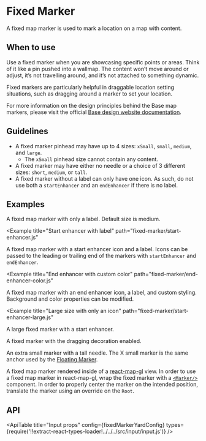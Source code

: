 <!--
Copyright (c) Uber Technologies, Inc.

This source code is licensed under the MIT license found in the
LICENSE file in the root directory of this source tree.
-->






# Fixed Marker

<!-- TODO: Add Yard back in when it supports different prop names <> enum names -->

A fixed map marker is used to mark a location on a map with content.

## When to use

Use a fixed marker when you are showcasing specific points or areas. Think of it like a pin pushed into a wallmap. The content won’t move around or adjust, it’s not travelling around, and it’s not attached to something dynamic.

Fixed markers are particularly helpful in draggable location setting situations, such as dragging around a marker to set your location.

For more information on the design principles behind the Base map markers, please visit the official [Base design website documentation](https://base.uber.com/map-usage-markers).

## Guidelines

- A fixed marker pinhead may have up to 4 sizes: `xSmall`, `small`, `medium`, and `large`.
  - The `xSmall` pinhead size cannot contain any content.
- A fixed marker may have either no needle or a choice of 3 different sizes: `short`, `medium`, or `tall`.
- A fixed marker without a label can only have one icon. As such, do not use both a `startEnhancer` and an `endEnhancer` if there is no label.

## Examples

<Example title="Basic usage with label" path="fixed-marker/basic.js">
  <Basic />
</Example>

A fixed map marker with only a label. Default size is medium.

<Example
  title="Start enhancer with label"
  path="fixed-marker/start-enhancer.js"
>
  <StartEnhancer />
</Example>

A fixed map marker with a start enhancer icon and a label. Icons can be passed to the leading or trailing end of the markers with `startEnhancer` and `endEnhancer`.

<Example
  title="End enhancer with custom color"
  path="fixed-marker/end-enhancer-color.js"
>
  <EndEnhancerColor />
</Example>

A fixed map marker with an end enhancer icon, a label, and custom styling. Background and color properties can be modified.

<Example
  title="Large size with only an icon"
  path="fixed-marker/start-enhancer-large.js"
>
  <StartEnhancerLarge />
</Example>

A large fixed marker with a start enhancer.

<Example title="Dragging state" path="fixed-marker/dragging.js">
  <Dragging />
</Example>

A fixed marker with the dragging decoration enabled.

<Example title="X small marker" path="fixed-marker/x-small.js">
  <XSmall />
</Example>

An extra small marker with a tall needle. The X small marker is the same anchor used by the [Floating Marker](../floating-marker).

<Example title="Usage with react-map-gl" path="fixed-marker/react-map-gl.js">
  <ReactMapGL />
</Example>

A fixed map marker rendered inside of a [react-map-gl](https://visgl.github.io/react-map-gl/) view. In order to use a fixed map marker in react-map-gl, wrap the fixed marker with a [`<Marker/>`](https://visgl.github.io/react-map-gl/docs/api-reference/marker) component. In order to properly center the marker on the intended position, translate the marker using an override on the `Root`.

## API

<ApiTable
  title="Input props"
  config={fixedMarkerYardConfig}
  types={require('!!extract-react-types-loader!../../../src/input/input.js')}
/>

<Exports
  component={FixedMarkerExports}
  title="Fixed Marker exports"
  path="baseui/map-marker"
/>
